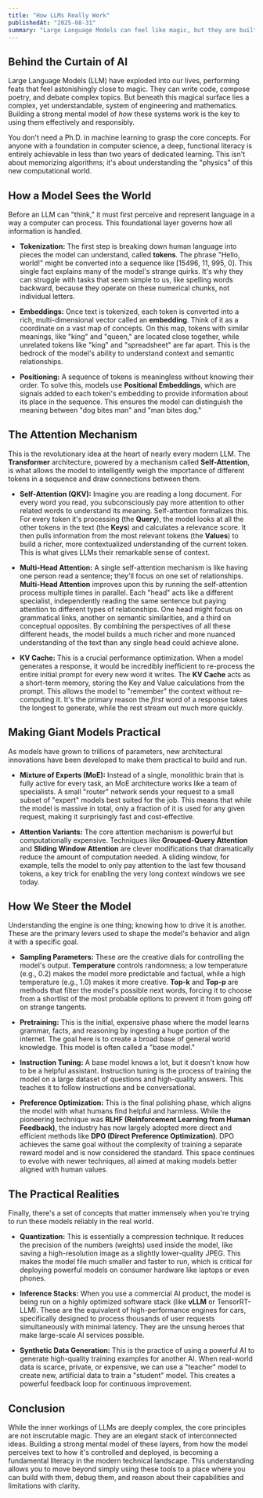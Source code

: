 ```yaml
---
title: "How LLMs Really Work"
publishedAt: "2025-08-31"
summary: "Large Language Models can feel like magic, but they are built on a foundation of understandable principles. For anyone with a technical background, a deep literacy is within reach."
---
```


## Behind the Curtain of AI

Large Language Models (LLM) have exploded into our lives, performing feats that feel astonishingly close to magic. They can write code, compose poetry, and debate complex topics. But beneath this magical surface lies a complex, yet understandable, system of engineering and mathematics. Building a strong mental model of *how* these systems work is the key to using them effectively and responsibly.

You don't need a Ph.D. in machine learning to grasp the core concepts. For anyone with a foundation in computer science, a deep, functional literacy is entirely achievable in less than two years of dedicated learning. This isn't about memorizing algorithms; it's about understanding the "physics" of this new computational world.

## How a Model Sees the World

Before an LLM can "think," it must first perceive and represent language in a way a computer can process. This foundational layer governs how all information is handled.

- **Tokenization:** The first step is breaking down human language into pieces the model can understand, called **tokens**. The phrase "Hello, world!" might be converted into a sequence like [15496, 11, 995, 0]. This single fact explains many of the model's strange quirks. It's why they can struggle with tasks that seem simple to us, like spelling words backward, because they operate on these numerical chunks, not individual letters.

- **Embeddings:** Once text is tokenized, each token is converted into a rich, multi-dimensional vector called an **embedding**. Think of it as a coordinate on a vast map of concepts. On this map, tokens with similar meanings, like "king" and "queen," are located close together, while unrelated tokens like "king" and "spreadsheet" are far apart. This is the bedrock of the model's ability to understand context and semantic relationships.

- **Positioning:** A sequence of tokens is meaningless without knowing their order. To solve this, models use **Positional Embeddings**, which are signals added to each token's embedding to provide information about its place in the sequence. This ensures the model can distinguish the meaning between "dog bites man" and "man bites dog."

## The Attention Mechanism

This is the revolutionary idea at the heart of nearly every modern LLM. The **Transformer** architecture, powered by a mechanism called **Self-Attention**, is what allows the model to intelligently weigh the importance of different tokens in a sequence and draw connections between them.

- **Self-Attention (QKV):** Imagine you are reading a long document. For every word you read, you subconsciously pay more attention to other related words to understand its meaning. Self-attention formalizes this. For every token it's processing (the **Query**), the model looks at all the other tokens in the text (the **Keys**) and calculates a relevance score. It then pulls information from the most relevant tokens (the **Values**) to build a richer, more contextualized understanding of the current token. This is what gives LLMs their remarkable sense of context.

- **Multi-Head Attention:** A single self-attention mechanism is like having one person read a sentence; they'll focus on one set of relationships. **Multi-Head Attention** improves upon this by running the self-attention process multiple times in parallel. Each "head" acts like a different specialist, independently reading the same sentence but paying attention to different types of relationships. One head might focus on grammatical links, another on semantic similarities, and a third on conceptual opposites. By combining the perspectives of all these different heads, the model builds a much richer and more nuanced understanding of the text than any single head could achieve alone.

- **KV Cache:** This is a crucial performance optimization. When a model generates a response, it would be incredibly inefficient to re-process the entire initial prompt for every new word it writes. The **KV Cache** acts as a short-term memory, storing the Key and Value calculations from the prompt. This allows the model to "remember" the context without re-computing it. It's the primary reason the *first* word of a response takes the longest to generate, while the rest stream out much more quickly.

## Making Giant Models Practical

As models have grown to trillions of parameters, new architectural innovations have been developed to make them practical to build and run.

- **Mixture of Experts (MoE):** Instead of a single, monolithic brain that is fully active for every task, an MoE architecture works like a team of specialists. A small "router" network sends your request to a small subset of "expert" models best suited for the job. This means that while the model is massive in total, only a fraction of it is used for any given request, making it surprisingly fast and cost-effective.

- **Attention Variants:** The core attention mechanism is powerful but computationally expensive. Techniques like **Grouped-Query Attention** and **Sliding Window Attention** are clever modifications that dramatically reduce the amount of computation needed. A sliding window, for example, tells the model to only pay attention to the last few thousand tokens, a key trick for enabling the very long context windows we see today.

## How We Steer the Model

Understanding the engine is one thing; knowing how to drive it is another. These are the primary levers used to shape the model's behavior and align it with a specific goal.

- **Sampling Parameters:** These are the creative dials for controlling the model's output. **Temperature** controls randomness; a low temperature (e.g., 0.2) makes the model more predictable and factual, while a high temperature (e.g., 1.0) makes it more creative. **Top-k** and **Top-p** are methods that filter the model's possible next words, forcing it to choose from a shortlist of the most probable options to prevent it from going off on strange tangents.

- **Pretraining:** This is the initial, expensive phase where the model learns grammar, facts, and reasoning by ingesting a huge portion of the internet. The goal here is to create a broad base of general world knowledge. This model is often called a "base model."

- **Instruction Tuning:** A base model knows a lot, but it doesn't know how to be a helpful assistant. Instruction tuning is the process of training the model on a large dataset of questions and high-quality answers. This teaches it to follow instructions and be conversational.

- **Preference Optimization:** This is the final polishing phase, which aligns the model with what humans find helpful and harmless. While the pioneering technique was **RLHF (Reinforcement Learning from Human Feedback)**, the industry has now largely adopted more direct and efficient methods like **DPO (Direct Preference Optimization)**. DPO achieves the same goal without the complexity of training a separate reward model and is now considered the standard. This space continues to evolve with newer techniques, all aimed at making models better aligned with human values.

## The Practical Realities

Finally, there's a set of concepts that matter immensely when you're trying to run these models reliably in the real world.

- **Quantization:** This is essentially a compression technique. It reduces the precision of the numbers (weights) used inside the model, like saving a high-resolution image as a slightly lower-quality JPEG. This makes the model file much smaller and faster to run, which is critical for deploying powerful models on consumer hardware like laptops or even phones.

- **Inference Stacks:** When you use a commercial AI product, the model is being run on a highly optimized software stack (like **vLLM** or TensorRT-LLM). These are the equivalent of high-performance engines for cars, specifically designed to process thousands of user requests simultaneously with minimal latency. They are the unsung heroes that make large-scale AI services possible.

- **Synthetic Data Generation:** This is the practice of using a powerful AI to generate high-quality training examples for another AI. When real-world data is scarce, private, or expensive, we can use a "teacher" model to create new, artificial data to train a "student" model. This creates a powerful feedback loop for continuous improvement.

## Conclusion

While the inner workings of LLMs are deeply complex, the core principles are not inscrutable magic. They are an elegant stack of interconnected ideas. Building a strong mental model of these layers, from how the model perceives text to how it's controlled and deployed, is becoming a fundamental literacy in the modern technical landscape. This understanding allows you to move beyond simply using these tools to a place where you can build with them, debug them, and reason about their capabilities and limitations with clarity.